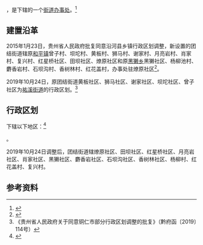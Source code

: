 {{中国乡级行政区|52/06/27/200/000
| 政府驻地 = 田坝社区
}}

'''{{PAGENAMEBASE}}'''，是{{PRC admin/fullname|52/06/27/200/000|3}}下辖的一个[[街道办事处|街道办事处]]。<ref>{{PRC admin/ref sgc|{{PRC admin/parent|52/06/27/200/000}}}}</ref>

==建置沿革==
2015年1月23日，贵州省人民政府批复同意沿河县乡镇行政区划调整，新设置的团结街道辖原[[和平镇_(沿河县)|和平镇]]曾子村、坝坨村、黄板村、狮马村、谢家村、月亮岩村、肖家村、复兴村、红星桥社区、田坝社区、燎原社区和原[[黑獭乡|黑獭乡]]黑獭社区、杨柳池村、麝香岩村、石坝沟村、香树林村、红花盖村，办事处驻燎原社区<ref>{{Cite web |url=http://gzsrmzfgb.gzgov.gov.cn/show.aspx?id=11863 |title=省人民政府关于同意沿河土家族自治县乡镇行政区划调整的批复（黔府函〔2015〕15号） |access-date=2017-09-05 |archive-url=https://web.archive.org/web/20170906041239/http://gzsrmzfgb.gzgov.gov.cn/show.aspx?id=11863 |archive-date=2017-09-06 |dead-url=yes }}</ref>。

2019年10月24日，原团结街道黄板社区、狮马社区、谢家社区、坝坨社区、曾子社区为[[祐溪街道|祐溪街道]]的行政区划。<ref>《贵州省人民政府关于同意铜仁市部分行政区划调整的批复》（黔府函〔2019〕114号）</ref>

== 行政区划 ==

{{PAGENAMEBASE}}下辖以下地区：<ref>{{PRC admin/ref sgc|52/06/27/200/000}}</ref>

{{PRC admin/children|52/06/27/200/000}}。

2019年10月24日调整后，团结街道辖燎原社区、田坝社区、红星桥社区、月亮岩社区、肖家社区、黑獭社区、麝香岩社区、石坝沟社区、香树林社区、杨柳村、红花盖村、复兴村。

== 参考资料 ==

{{reflist}}

{{PRC admin/navcat|52/06/27/200/000}}
